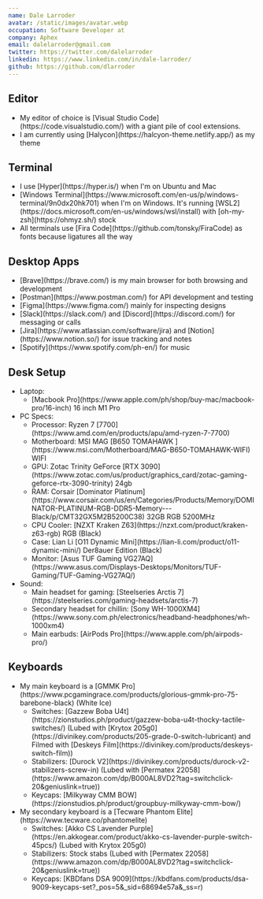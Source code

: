 ```yaml
---
name: Dale Larroder
avatar: /static/images/avatar.webp
occupation: Software Developer at
company: Aphex
email: dalelarroder@gmail.com
twitter: https://twitter.com/dalelarroder
linkedin: https://www.linkedin.com/in/dale-larroder/
github: https://github.com/dlarroder
---
```


## Editor

<ul>
  <li>
    My editor of choice is [Visual Studio Code](https://code.visualstudio.com/) with a giant pile of
    cool extensions.
  </li>
  <li>
    I am currently using [Halycon](https://halcyon-theme.netlify.app/) as my theme
  </li>
</ul>

## Terminal

<ul>
  <li>I use [Hyper](https://hyper.is/) when I'm on Ubuntu and Mac</li>
  <li>
    [Windows Terminal](https://www.microsoft.com/en-us/p/windows-terminal/9n0dx20hk701) when I'm on
    Windows. It's running [WSL2](https://docs.microsoft.com/en-us/windows/wsl/install) with
    [oh-my-zsh](https://ohmyz.sh/) stock
  </li>
  <li>
    All terminals use [Fira Code](https://github.com/tonsky/FiraCode) as fonts because ligatures all
    the way
  </li>
</ul>

## Desktop Apps

<ul>
  <li>[Brave](https://brave.com/) is my main browser for both browsing and development</li>
  <li>[Postman](https://www.postman.com/) for API development and testing</li>
  <li>[Figma](https://www.figma.com/) mainly for inspecting designs</li>
  <li>[Slack](https://slack.com/) and [Discord](https://discord.com/) for messaging or calls</li>
  <li>
    [Jira](https://www.atlassian.com/software/jira) and [Notion](https://www.notion.so/) for issue
    tracking and notes
  </li>
  <li>[Spotify](https://www.spotify.com/ph-en/) for music</li>
</ul>

## Desk Setup

<ul>
  <li>
    Laptop:
    <ul>
      <li>
        [Macbook Pro](https://www.apple.com/ph/shop/buy-mac/macbook-pro/16-inch) 16 inch M1 Pro
      </li>
    </ul>
  </li>
  <li>
    PC Specs:
    <ul>
      <li>Processor: Ryzen 7 [7700](https://www.amd.com/en/products/apu/amd-ryzen-7-7700)</li>
      <li>
        Motherboard: MSI MAG [B650 TOMAHAWK
        ](https://www.msi.com/Motherboard/MAG-B650-TOMAHAWK-WIFI) WIFI
      </li>
      <li>
        GPU: Zotac Trinity GeForce [RTX
        3090](https://www.zotac.com/us/product/graphics_card/zotac-gaming-geforce-rtx-3090-trinity)
        24gb
      </li>
      <li>
        RAM: Corsair [Dominator
        Platinum](https://www.corsair.com/us/en/Categories/Products/Memory/DOMINATOR-PLATINUM-RGB-DDR5-Memory---Black/p/CMT32GX5M2B5200C38)
        32GB RGB 5200MHz
      </li>
      <li>CPU Cooler: [NZXT Kraken Z63](https://nzxt.com/product/kraken-z63-rgb) RGB (Black)</li>
      <li>
        Case: Lian Li [O11 Dynamic Mini](https://lian-li.com/product/o11-dynamic-mini/) Der8auer
        Edition (Black)
      </li>
      <li>
        Monitor: [Asus TUF Gaming
        VG27AQ](https://www.asus.com/Displays-Desktops/Monitors/TUF-Gaming/TUF-Gaming-VG27AQ/)
      </li>
    </ul>
  </li>
  <li>
    Sound:
    <ul>
      <li>
        Main headset for gaming: [Steelseries Arctis
        7](https://steelseries.com/gaming-headsets/arctis-7)
      </li>
      <li>
        Secondary headset for chillin: [Sony
        WH-1000XM4](https://www.sony.com.ph/electronics/headband-headphones/wh-1000xm4)
      </li>
      <li>Main earbuds: [AirPods Pro](https://www.apple.com/ph/airpods-pro/)</li>
    </ul>
  </li>
</ul>

## Keyboards

<ul>
  <li>
    My main keyboard is a [GMMK
    Pro](https://www.pcgamingrace.com/products/glorious-gmmk-pro-75-barebone-black) (White Ice)
    <ul>
      <li>
        Switches: [Gazzew Boba
        U4t](https://zionstudios.ph/product/gazzew-boba-u4t-thocky-tactile-switches/) (Lubed with
        [Krytox 205g0](https://divinikey.com/products/205-grade-0-switch-lubricant) and Filmed with
        [Deskeys Film](https://divinikey.com/products/deskeys-switch-film))
      </li>
      <li>
        Stabilizers: [Durock V2](https://divinikey.com/products/durock-v2-stabilizers-screw-in)
        (Lubed with [Permatex
        22058](https://www.amazon.com/dp/B000AL8VD2?tag=switchclick-20&geniuslink=true))
      </li>
      <li>
        Keycaps: [Milkyway CMM BOW](https://zionstudios.ph/product/groupbuy-milkyway-cmm-bow/)
      </li>
    </ul>
  </li>
  <li>
    My secondary keyboard is a [Tecware Phantom Elite](https://www.tecware.co/phantomelite)
    <ul>
      <li>
        Switches: [Akko CS Lavender
        Purple](https://en.akkogear.com/product/akko-cs-lavender-purple-switch-45pcs/) (Lubed with
        Krytox 205g0)
      </li>
      <li>
        Stabilizers: Stock stabs (Lubed with [Permatex
        22058](https://www.amazon.com/dp/B000AL8VD2?tag=switchclick-20&geniuslink=true))
      </li>
      <li>
        Keycaps: [KBDfans DSA
        9009](https://kbdfans.com/products/dsa-9009-keycaps-set?_pos=5&_sid=68694e57a&_ss=r)
      </li>
    </ul>
  </li>
</ul>

